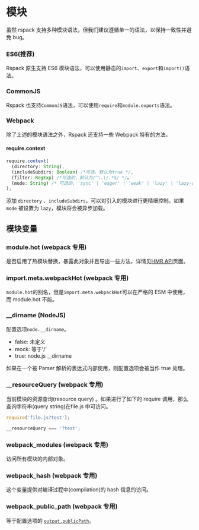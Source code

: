 # 模块

虽然 rspack 支持多种模块语法，但我们建议遵循单一的语法，以保持一致性并避免 bug。

### ES6(推荐)

Rspack 原生支持 ES6 模块语法，可以使用静态的`import`、`export`和`import()`语法。

### CommonJS

Rspack 也支持`CommonJS`语法，可以使用`require`和`module.exports`语法。

### Webpack

除了上述的模块语法之外，Rspack 还支持一些 Webpack 特有的方法。

#### require.context

```ts
require.context(
  (directory: String),
  (includeSubdirs: Boolean) /*可选，默认为true */,
  (filter: RegExp) /*可选的，默认为/^\.\/.*$/ */。
  (mode: String) /* 可选的, 'sync' | 'eager' | 'weak' | 'lazy' | 'lazy-once', 默认 'sync' */
);
```

添加 `directory` 、`includeSubdirs`，可以对引入的模块进行更精细控制。如果 `mode` 被设置为 `lazy`，模块将会被异步加载。

## 模块变量

### module.hot (webpack 专用)

是否启用了热模块替换，暴露此对象并且导出一些方法，详情见[HMR API](/api/hmr)页面。

### import.meta.webpackHot (webpack 专用)

`module.hot`的别名，但是`import.meta.webpackHot`可以在严格的 ESM 中使用，而 module.hot 不能。

### \_\_dirname (NodeJS)

配置选项`node.__dirname`。

- false: 未定义
- mock: 等于'/'
- true: node.js __dirname

如果在一个被 Parser 解析的表达式内部使用，则配置选项会被当作 true 处理。

### \_\_resourceQuery (webpack 专用)

当前模块的资源查询(resource query) 。如果进行了如下的 require 调用，那么查询字符串(query string)在file.js 中可访问。

```ts
require('file.js?test');
```

```ts title="file.js"
__resourceQuery === '?test';
```

### **webpack_modules** (webpack 专用)

访问所有模块的内部对象。

### **webpack_hash** (webpack 专用)

这个变量提供对编译过程中(compilation)的 hash 信息的访问。

### **webpack_public_path** (webpack 专用)

等于配置选项的 [`output.publicPath`](/config/output#outputpublicpath)。
